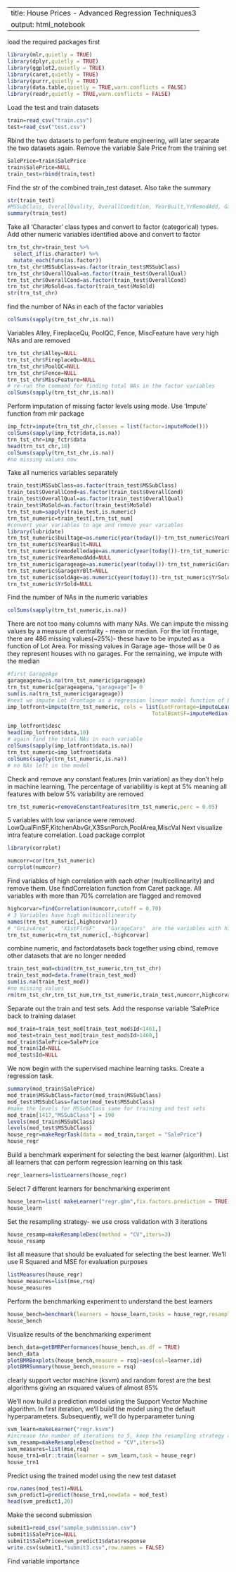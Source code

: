 
---
title: House Prices - Advanced Regression Techniques3
output: html_notebook
---

load the required packages first

```r
library(mlr,quietly = TRUE)
library(dplyr,quietly = TRUE)
library(ggplot2,quietly = TRUE)
library(caret,quietly = TRUE)
library(purrr,quietly = TRUE)
library(data.table,quietly = TRUE,warn.conflicts = FALSE)
library(readr,quietly = TRUE,warn.conflicts = FALSE)
```

Load the test and train datasets

```r
train=read_csv("train.csv")
test=read_csv("test.csv")
```

Rbind the two datasets to perform feature engineering, will later separate the two datasets again. Remove the variable Sale Price from the training set

```r
SalePrice=train$SalePrice
train$SalePrice=NULL
train_test=rbind(train,test)
```

Find the str of the combined train_test dataset. Also take the summary

```r
str(train_test)
#MSSubClass, OverallQuality, OverallCondition, YearBuilt,YrRemodAdd, GarageYrBlt, MoSold, YrSold are numeric variables that must be converted to factor
summary(train_test)
```

Take all 'Character' class types and convert to factor (categorical) types. Add other numeric variables identified above and convert to factor

```r
trn_tst_chr=train_test %>% 
  select_if(is.character) %>% 
  mutate_each(funs(as.factor))
trn_tst_chr$MSSubClass=as.factor(train_test$MSSubClass)
trn_tst_chr$OverallQual=as.factor(train_test$OverallQual)
trn_tst_chr$OverallCond=as.factor(train_test$OverallCond)
trn_tst_chr$MoSold=as.factor(train_test$MoSold)
str(trn_tst_chr)
```

find the number of NAs in each of the factor variables

```r
colSums(sapply(trn_tst_chr,is.na))
```

Variables Alley, FireplaceQu, PoolQC, Fence, MiscFeature have very high NAs and are removed

```r
trn_tst_chr$Alley=NULL
trn_tst_chr$FireplaceQu=NULL
trn_tst_chr$PoolQC=NULL
trn_tst_chr$Fence=NULL
trn_tst_chr$MiscFeature=NULL
# re-run the command for finding total NAs in the factor variables
colSums(sapply(trn_tst_chr,is.na))
```

Perform imputation of missing factor levels using mode. Use 'Impute' function from mlr package 

```r
imp_fctr=impute(trn_tst_chr,classes = list(factor=imputeMode()))
colSums(sapply(imp_fctr$data,is.na))
trn_tst_chr=imp_fctr$data
head(trn_tst_chr,10)
colSums(sapply(trn_tst_chr,is.na))
#no missing values now
```

Take all numerics variables separately 

```r
train_test$MSSubClass=as.factor(train_test$MSSubClass)
train_test$OverallCond=as.factor(train_test$OverallCond)
train_test$OverallQual=as.factor(train_test$OverallQual)
train_test$MoSold=as.factor(train_test$MoSold)
trn_tst_num=sapply(train_test,is.numeric)
trn_tst_numeric=train_test[,trn_tst_num]
#convert year variables to age and remove year variables
library(lubridate)
trn_tst_numeric$builtage=as.numeric(year(today())-trn_tst_numeric$YearBuilt)
trn_tst_numeric$YearBuilt=NULL
trn_tst_numeric$remodelledage=as.numeric(year(today())-trn_tst_numeric$YearRemodAdd)
trn_tst_numeric$YearRemodAdd=NULL
trn_tst_numeric$garageage=as.numeric(year(today())-trn_tst_numeric$GarageYrBlt)
trn_tst_numeric$GarageYrBlt=NULL
trn_tst_numeric$soldAge=as.numeric(year(today())-trn_tst_numeric$YrSold)
trn_tst_numeric$YrSold=NULL
```

Find the number of NAs in the numeric variables

```r
colSums(sapply(trn_tst_numeric,is.na))
```

There are not too many columns with many NAs. We can impute the missing values by a measure of centrality - mean or median. For the lot Frontage, there are 486 missing values(~25%)- these have to be imputed as a function of Lot Area. For missing values in Garage age- those will be 0 as they represent houses with no garages. For the remaining, we impute with the median

```r
#first GarageAge
garageagena=is.na(trn_tst_numeric$garageage)
trn_tst_numeric[garageagena,"garageage"]= 0
sum(is.na(trn_tst_numeric$garageage))
#next we impute Lot Frontage as a regression linear model function of Lot Area
imp_lotfront=impute(trn_tst_numeric, cols = list(LotFrontage=imputeLearner(makeLearner("regr.lm"),features = "LotArea"),MasVnrArea=imputeMedian(),BsmtFinSF1=imputeMedian(),BsmtFinSF2=imputeMedian(),BsmtUnfSF=imputeMedian(),
                                              TotalBsmtSF=imputeMedian(),BsmtFullBath=imputeMedian(),BsmtHalfBath=imputeMedian(),GarageCars=imputeMedian(),GarageArea=imputeMedian()))

imp_lotfront$desc
head(imp_lotfront$data,10)
# again find the total NAs in each variable
colSums(sapply(imp_lotfront$data,is.na))
trn_tst_numeric=imp_lotfront$data
colSums(sapply(trn_tst_numeric,is.na))
# no NAs left in the model
```


Check and remove any constant features (min variation) as they don't help in machine learning, The percentage of variabilitiy is kept at 5% meaning all features with below 5% variability are removed

```r
trn_tst_numeric=removeConstantFeatures(trn_tst_numeric,perc = 0.05)

```

5 variables with low variance were removed. 
LowQualFinSF,KitchenAbvGr,X3SsnPorch,PoolArea,MiscVal
Next visualize intra feature correlation. Load package corrplot

```r
library(corrplot)

numcorr=cor(trn_tst_numeric)
corrplot(numcorr)
```

Find variables of high correlation with each other (multicollinearity) and remove them. Use findCorrelation function from Caret package. All variables with more than 70% correlation are flagged and removed

```r
highcorvar=findCorrelation(numcorr,cutoff = 0.70)
# 3 Variables have high multicollinearity
names(trn_tst_numeric[,highcorvar])
# "GrLivArea"    "X1stFlrSF"    "GarageCars"  are the variables with high multicollinearity
trn_tst_numeric=trn_tst_numeric[,-highcorvar]
```

combine numeric, and factordatasets back together using cbind, remove other datasets that are no longer needed

```r
train_test_mod=cbind(trn_tst_numeric,trn_tst_chr)
train_test_mod=data.frame(train_test_mod)
sum(is.na(train_test_mod))
#no missing values
rm(trn_tst_chr,trn_tst_num,trn_tst_numeric,train_test,numcorr,highcorvar,imp_fctr,imp_num,YearBuilt)

```

Separate out the train and test sets. Add the response variable 'SalePrice back to training dataset

```r
mod_train=train_test_mod[train_test_mod$Id<1461,]
mod_test=train_test_mod[train_test_mod$Id>1460,]
mod_train$SalePrice=SalePrice
mod_train$Id=NULL
mod_test$Id=NULL
```

We now begin with the supervised machine learning tasks. Create a regression task.

```r
summary(mod_train$SalePrice)
mod_train$MSSubClass=factor(mod_train$MSSubClass)
mod_test$MSSubClass=factor(mod_test$MSSubClass)
#make the levels for MSSubClass same for training and test sets
mod_train[1417,"MSSubClass"] = 190
levels(mod_train$MSSubClass)
levels(mod_test$MSSubClass)
house_regr=makeRegrTask(data = mod_train,target = "SalePrice")
house_regr
```

Build a benchmark experiment for selecting the best learner (algorithm). List all learners that can perform regression learning on this task

```r
regr_learners=listLearners(house_regr)
```

Select 7 different learners for benchmarking experiment

```r
house_learn=list( makeLearner("regr.gbm",fix.factors.prediction = TRUE),makeLearner("regr.rpart",fix.factors.prediction = TRUE),makeLearner("regr.randomForest",fix.factors.prediction = TRUE), makeLearner("regr.ksvm",fix.factors.prediction = TRUE), makeLearner("regr.nnet",fix.factors.prediction = TRUE))
house_learn
```

Set the resampling strategy- we use cross validation with 3 iterations

```r
house_resamp=makeResampleDesc(method = "CV",iters=3)
house_resamp
```

list all measure that should be evaluated for selecting the best learner. We'll use R Squared and MSE for evaluation purposes

```r
listMeasures(house_regr)
house_measures=list(mse,rsq)
house_measures
```

Perform the benchmarking experiment to understand the best learners

```r
house_bench=benchmark(learners = house_learn,tasks = house_regr,resamplings = house_resamp,measures = house_measures)
house_bench
```

Visualize results of the benchmarking experiment

```r
bench_data=getBMRPerformances(house_bench,as.df = TRUE)
bench_data
plotBMRBoxplots(house_bench,measure = rsq)+aes(col=learner.id)
plotBMRSummary(house_bench,measure = rsq)
```

clearly support vector machine (ksvm) and random forest are the best algorithms giving an rsquared values of almost 85%

We'll now build a prediction model using the Support Vector Machine  algorithm. In first iteration, we'll build the model using the default hyperparameters. Subsequently, we'll do hyperparameter tuning

```r

svm_learn=makeLearner("regr.ksvm")
#increase the number of iterations to 5, keep the resampling strategy as cross validation
svm_resamp=makeResampleDesc(method = "CV",iters=5)
svm_measures=list(mse,rsq)
house_trn1=mlr::train(learner = svm_learn,task = house_regr)
house_trn1
```

Predict using the trained model using the new test dataset

```r
row.names(mod_test)=NULL
svm_predict1=predict(house_trn1,newdata = mod_test)
head(svm_predict1,20)
```

Make the second submission

```r
submit1=read_csv("sample_submission.csv")
submit1$SalePrice=NULL
submit1$SalePrice=svm_predict1$data$response
write.csv(submit1,"submit3.csv",row.names = FALSE)
```

Find variable importance






